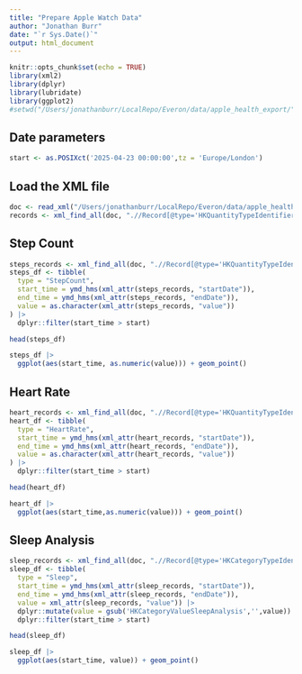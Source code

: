 ```yaml
---
title: "Prepare Apple Watch Data"
author: "Jonathan Burr"
date: "`r Sys.Date()`"
output: html_document
---
```


```r
knitr::opts_chunk$set(echo = TRUE)
library(xml2)
library(dplyr)
library(lubridate)
library(ggplot2)
#setwd("/Users/jonathanburr/LocalRepo/Everon/data/apple_health_export/")
```


## Date parameters

```r
start <- as.POSIXct('2025-04-23 00:00:00',tz = 'Europe/London')
```

## Load the XML file

```r
doc <- read_xml("/Users/jonathanburr/LocalRepo/Everon/data/apple_health_export/export.xml")
records <- xml_find_all(doc, ".//Record[@type='HKQuantityTypeIdentifierStepCount']")
```

## Step Count

```r
steps_records <- xml_find_all(doc, ".//Record[@type='HKQuantityTypeIdentifierStepCount']")
steps_df <- tibble(
  type = "StepCount",
  start_time = ymd_hms(xml_attr(steps_records, "startDate")),
  end_time = ymd_hms(xml_attr(steps_records, "endDate")),
  value = as.character(xml_attr(steps_records, "value"))
) |>
  dplyr::filter(start_time > start)

head(steps_df)

steps_df |>
  ggplot(aes(start_time, as.numeric(value))) + geom_point()

```

## Heart Rate

```r
heart_records <- xml_find_all(doc, ".//Record[@type='HKQuantityTypeIdentifierHeartRate']")
heart_df <- tibble(
  type = "HeartRate",
  start_time = ymd_hms(xml_attr(heart_records, "startDate")),
  end_time = ymd_hms(xml_attr(heart_records, "endDate")),
  value = as.character(xml_attr(heart_records, "value"))
) |>
  dplyr::filter(start_time > start)

head(heart_df)

heart_df |>
  ggplot(aes(start_time,as.numeric(value))) + geom_point()

```

## Sleep Analysis 

```r
sleep_records <- xml_find_all(doc, ".//Record[@type='HKCategoryTypeIdentifierSleepAnalysis']")
sleep_df <- tibble(
  type = "Sleep",
  start_time = ymd_hms(xml_attr(sleep_records, "startDate")),
  end_time = ymd_hms(xml_attr(sleep_records, "endDate")),
  value = xml_attr(sleep_records, "value")) |>
  dplyr::mutate(value = gsub('HKCategoryValueSleepAnalysis','',value)) |>
  dplyr::filter(start_time > start)

head(sleep_df)

sleep_df |>
  ggplot(aes(start_time, value)) + geom_point()


```


